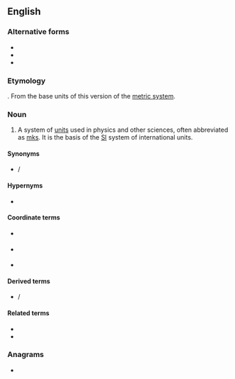 ==English==
{{wikipedia|International System of Units}}

===Alternative forms===
* {{l|en|metre-kilogram-second}}
* {{l|en|meter-kilogramme-second}}
* {{l|en|metre-kilogramme-second}}

===Etymology===
{{compound|lang=en|meter|kilogram|second}}. From the base units of this version of the [[metric system]].

===Noun===
{{en-noun|-}}

# A system of [[unit]]s used in physics and other sciences, often abbreviated as [[mks]]. It is the basis of the [[SI]] system of international units.

====Synonyms====
* {{l|en|mks}} / {{l|en|MKS}} {{gloss|abbreviation}}

====Hypernyms====
* {{l|en|metric system}}

====Coordinate terms====
* {{l|en|S.I.}} {{gloss|International System of Units}}
* {{l|en|cgs}} {{gloss|centimeter-gram-second}}
* {{l|en|MTS}} {{gloss|meter-tonne-second}}

====Derived terms====
* {{l|en|mks}} / {{l|en|MKS}} {{qualifier|abbreviation}}

====Related terms====
* {{l|en|centimeter-gram-second}}
* {{l|en|meter-tonne-second}}

===Anagrams===
* {{anagrams|en|a=acdeeegiklmmnoorrst|metre-kilogram-second}}